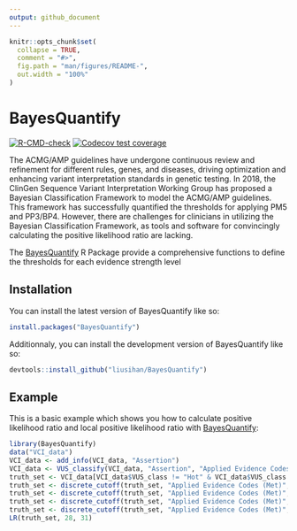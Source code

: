 ```yaml
---
output: github_document
---
```


<!-- README.md is generated from README.Rmd. Please edit that file -->

```r
knitr::opts_chunk$set(
  collapse = TRUE,
  comment = "#>",
  fig.path = "man/figures/README-",
  out.width = "100%"
)
```

# BayesQuantify

<!-- badges: start -->
[![R-CMD-check](https://github.com/liusihan/BayesQuantify/actions/workflows/R-CMD-check.yaml/badge.svg)](https://github.com/liusihan/BayesQuantify/actions/workflows/R-CMD-check.yaml)
[![Codecov test coverage](https://codecov.io/gh/liusihan/BayesQuantify/branch/master/graph/badge.svg)](https://app.codecov.io/gh/liusihan/BayesQuantify?branch=master)
<!-- badges: end -->

The ACMG/AMP guidelines have undergone continuous review and refinement for different rules, genes, and diseases, driving optimization and enhancing variant interpretation standards in genetic testing. In 2018, the ClinGen Sequence Variant Interpretation Working Group has proposed a Bayesian Classification Framework to model the ACMG/AMP guidelines. This framework has successfully quantified the thresholds for applying PM5 and PP3/BP4. However, there are challenges for clinicians in utilizing the Bayesian Classification Framework, as tools and software for convincingly calculating the positive likelihood ratio are lacking.

The [BayesQuantify] R Package provide a comprehensive functions to define the thresholds for each evidence strength level

## Installation
You can install the latest version of BayesQuantify like so:

``` r
install.packages("BayesQuantify")
```

Additionnaly, you can install the development version of BayesQuantify like so:

``` r
devtools::install_github("liusihan/BayesQuantify")
```

## Example

This is a basic example which shows you how to calculate positive likelihood ratio and local positive likelihood ratio with [BayesQuantify]:

```r
library(BayesQuantify)
data("VCI_data")
VCI_data <- add_info(VCI_data, "Assertion")
VCI_data <- VUS_classify(VCI_data, "Assertion", "Applied Evidence Codes (Met)")
truth_set <- VCI_data[VCI_data$VUS_class != "Hot" & VCI_data$VUS_class != "Warm" & VCI_data$VUS_class != "Tepid" & VCI_data$VUS_class != "NA", ]
truth_set <- discrete_cutoff(truth_set, "Applied Evidence Codes (Met)", criteria = "PM2")
truth_set <- discrete_cutoff(truth_set, "Applied Evidence Codes (Met)", criteria = "PP1")
truth_set <- discrete_cutoff(truth_set, "Applied Evidence Codes (Met)", criteria = "PM4")
truth_set <- discrete_cutoff(truth_set, "Applied Evidence Codes (Met)", criteria = "PM5")
LR(truth_set, 28, 31)
```

